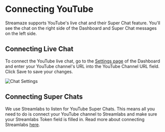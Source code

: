 # Connecting YouTube

Streamaze supports YouTube's live chat and their Super Chat feature. You'll see the chat on the right side of the Dashboard and Super Chat messages on the left side.

## Connecting Live Chat

To connect the YouTube live chat, go to the [Settings page](https://streamaze.xyz/settings) of the Dashboard and enter your YouTube channel's URL into the YouTube Channel URL field. Click Save to save your changes.

![Chat Settings](/images/chat/chat-settings.png)

## Connecting Super Chats

We use Streamlabs to listen for YouTube Super Chats. This means all you need to do is connect your YouTube channel to Streamlabs and make sure your Streamlabs Token field is filled in. Read more about connecting Streamlabs [here](/connections/streamlabs/token).